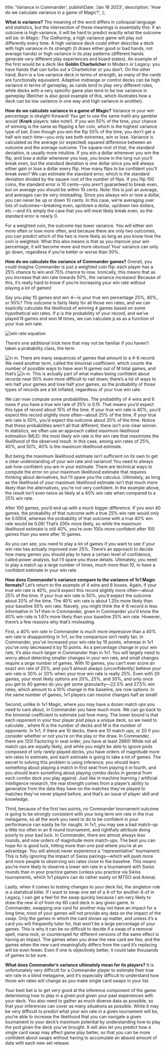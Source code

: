 
  title: 'Variance in Commander',
  publishDate: 'Jan 18 2023',
  description: 'How do we calculate variance in a game of Magic?',
};

**What is variance?** The meaning of the word differs in colloquial language and
statistics, but the intersection of these meanings is essentially this: if an
outcome is high variance, it will be hard to predict exactly what the outcome
will be. In _Magic: The Gathering_, a high variance game will play out
differently every time. A high variance deck could either describe a deck with
high variance in its strength (it draws either good or bad hands, not average
hands) or high variance in its play patterns (different hands generate very
different play experiences and board states). An example of the first would be a
deck like **Goblin Charbelcher** in Modern or Legacy: you have hands that can
turbo out a Charbelcher or you don’t. On the other hand, Burn is a low variance
deck in terms of strength, as many of the cards are functionally equivalent.
Adaptive midrange or control decks can be high variance in terms of gameplay, as
cards tend to play very different roles, while decks with a very specific game
plan tend to be low variance in gameplay (Belcher is also good example of this,
which illustrates how a deck can be low variance in one way and high variance in
another).

**How do we calculate variance in a game of Magic?** Variance in your win
percentage is straight-forward! You get to use the same math any gambler would
(**Krark** players: take note!). If you win 50% of the time, your chance of
winning is the same as flipping a fair coin, which is the highest variance type
of bet. Even though you win the flip 50% of the time, you don’t get a half win
each time—you only see both extremes, win or lose. Variance is calculated as the
average (or expected) squared difference between an outcome and the average
outcome. The square root of that, the standard deviation, is usually more
intuitive. If you win a dollar whenever you win the flip, and lose a dollar
whenever you lose, you know in the long run you’ll break even, but the standard
deviation is one dollar since you will always either gain or lose a dollar every
flip. How many flips to be confident you’ll break even? We can estimate the
standard error, which is the standard deviation divided by the square root of
the number of flips. If you flip 100 coins, the standard error is 10 cents—you
aren’t guaranteed to break even, but on average you should be within 10 cents.
Note: this is just an average, and averages can be very misleading. Since you
always win or lose a dollar, you can never be up or down 10 cents. In this case,
we’re averaging over lots of outcomes—breaking even, up/down a dollar, up/down
two dollars, etc.—and it’s simply the case that you will most likely break even,
so the standard error is nearly 0.

For a weighted coin, the outcome has lower variance. You will either win more
often or lose more often, and because there are only two outcomes, you can
predict which of the two is more likely as long as you know how the coin is
weighted. What this also means is that as you improve your win percentage, it
will become more and more obvious! Your variance can only go down, regardless if
you’re better or worse than 50%.

**How do we calculate the variance of Commander games?** Overall, you could
imagine Commander is just a weighted coin flip: each player has a 25% chance to
win and 75% chance to lose. Ironically, this means that as you increase that win
rate towards 50%, the variance increases! Because of this, it’s really hard to
know if you’re increasing your win rate without playing a lot of games!

Say you play 10 games and win 4—is your true win percentage 25%, 40%, or 50%?
This outcome is fairly likely for all those win rates, and we can explicitly
calculate the likelihood of winning 4 games based on some hypothetical win
rates. If p is the probability of your record, and we’ve played N games and won
M times, we can calculate p as as a function of your true win rate:

![win rate equation](/article_variance_equation.png)

There’s one additional trick here that may not be familiar if you haven’t taken
a probability class, the term

<img src="/article_variance_nm.png" alt="n m" className="m-0 inline" />. There
are many sequences of games that amount to a 4-6 record. We need another term,
called the binomial coefficient, which counts the number of possible ways to
have won N games out of M total games, and that’s <img
  src="/article_variance_nm.png"
  alt="n m"
  className="m-0 inline"
/>. This is actually part of what makes being confident about records near 50% even
more difficult to nail down; there’s a lot of ways to win half your games and lose
half your games, so the probability of those types of records are a bit inflated,
regardless of your true win rate.

We can now compute some probabilities. The probability of 4 wins and 6 loses if
you have a true win rate of 25% is 0.15. That means you’d expect this type of
record about 15% of the time. If your true win rate is 40%, you’d expect this
record slightly more often—about 25% of the time. If your true win rate is 50%,
you’d expect the outcome about 20% of the time. Notice that these probabilities
aren’t all that different; there isn’t one clear winner. In statistics, we often
use an approach called maximum likelihood estimation (MLE): the most likely win
rate is the win rate that maximizes the likelihood of the observed result. In
this case, among win rates of 25%, 40%, and 50%, 40% is the maximum likelihood
estimate.

But being the maximum likelihood estimate isn’t sufficient on its own to get a
clear understanding of your win rate and variance! You need to always ask how
confident you are in your estimate. There are technical ways to compute the
error on your maximum likelihood estimate that requires thinking about
derivatives, but I’ll spare you the calculus. Ultimately, as long as the
likelihood of your maximum likelihood estimate isn’t that much more likely than
the alternatives, you’re not very confident. In the example above, the result
isn’t even twice as likely at a 40% win rate when compared to a 25% win rate.

After 100 games, you’d end up with a much bigger difference. If you won 40
games, the probability of that outcome with a true 25% win rate would only be
0.0004, whereas the probability of that outcome with a true 40% win rate would
be 0.08! That’s 200x more likely, so while the maximum likelihood estimate is
still 40%, you’re over 100x more confident after 100 games than you were after
10 games.

As you can see, you need to play a lot of games if you want to see if your win
rate has actually improved over 25%. There’s an approach to decide how many
games you should play to have a certain level of confidence, called power
analysis, but I’ll spare you those details. Ultimately, you need to play a match
up a large number of times, much more than 10, to have a confident estimate in
your win rate.

**How does Commander’s variance compare to the variance of 1v1 Magic formats?**
Let’s return to the example of 4 wins and 6 losses. Again, if your true win rate
is 40%, you’d expect this record slightly more often—about 25% of the time. If
your true win rate is 50%, you’d expect the outcome about 20% of the time. The
40% win rate is about 1.25x more likely than your baseline 50% win rate.
Naively, you might think the 4-6 record is less informative in 1v1 then in
Commander, given in Commander you’d know the 40% win rate is 1.67x more likely
than your baseline 25% win rate. However, there’s a few reasons why that’s
misleading.

First, a 40% win rate in Commander is much more impressive than a 40% win rate
is disappointing in 1v1, so the comparison isn’t really fair. In Commander,
you’ve increased your win rate by 15 points, whereas in 1v1 you’ve only
decreased it by 10 points. As a percentage change in your win rate, it’s also
much larger in Commander than in 1v1. You will largely need to worry about
detecting smaller changes in your win rate, and small changes require a large
number of games. With 10 games, you can’t ever score an exact win rate of 25%,
and you’ll almost always (unconfidently) believe your win rate is 30% or 20%
when your true win rate is really 25%. Even with 20 games, your most likely
options are 20%, 25%, and 30%, and only once you get to 40 games do you get some
granularity—22.5% and 27.5% win rates, which amount to a 10% change in the
baseline, are now options. In the same number of games, 1v1 players can resolve
changes half as small!

Second, unlike in 1v1 Magic, where you may have a dozen match ups you need to
care about, in Commander you have much more. We can go back to the binomial
coefficient to estimate just how many. The lower bound is that each opponent in
your four player pod plays a unique deck, so we need to calculate , where N is
the number of decks and M is the number of opponents. In 1v1, if there are 10
decks, there are 10 match ups, or 20 if you consider whether or not you’re on
the play or the draw. In Commander, there are 120! Factoring in seat order, you
have at least 2880! While not all match ups are equally likely, and while you
might be able to ignore pods composed of only rarely-played decks, you have
orders of magnitude more win rates to estimate, and each estimate is going to
take a lot of games. The secret to solving this problem is using inference; you
should learn something about playing a match in first seat from playing it in
fourth, and you should learn something about playing combo decks in general from
each combo deck you play against. Just like in machine learning / artificial
intelligence research, the real strength comes from a player’s ability to
generalize from the data they have on the matches they’ve played to matches
they’ve never played before, and that’s an issue of player skill and knowledge.

Third, because of the first two points, no Commander tournament outcome is going
to be strongly consistent with your long term win rate in the true metagame, so
all the work you need to do to be confident in your performance can easily be
for naught. In 1v1, you may see a bad match-up a little too often in an 8 round
tournament, and rightfully attribute doing poorly to your bad luck. In
Commander, there are almost always less rounds, and now orders of magnitude more
match-ups. The best you can hope for is good luck, hitting more than one pod
where you’re at an advantage. You will almost never experience a
“representative” tournament. This is fully ignoring the impact of Swiss
pairings—which will push more and more people to observing win rates close to
the baseline. This means you’re more likely to observe a lower win rate in a
tournament with Swiss rounds than in your practice games (unless you practice
via Swiss tournaments, which 1v1 players can do rather easily on MTGO and
Arena).

Lastly, when it comes to testing changes to your deck list, the singleton rule
is a statistical killer. If I want to swap one set of a 4-of for another 4-of in
Legacy, I can get a feel for the swap quickly because I am very likely to draw
the new 4-of from my 60 card deck in any given game. In Commander, swapping one
card for another may not have an impact for a long time; most of your games will
not provide any data on the impact of the swap. Only the games in which the card
shows up matter, and unless it’s a card you will frequently tutor for, that
won’t be a large percentage of your games. This is why it can be so difficult to
decide if a swap of a removal spell, mana rock, or counterspell for different
versions of the same effect is having an impact. The games when you draw the new
card are few, and the games when the new card meaningfully differs from the card
it’s replacing will be even fewer. Even if one is objectively better, it could
take thousands of games to be sure.

**What does Commander’s variance ultimately mean for its players?** It is
unfortunately very difficult for a Commander player to estimate their true win
rate in a blind metagame, and it’s especially difficult to understand how those
win rates will change as you make single card swaps in your list.

Your best bet is to get very good at the inference component of the game:
determining how to play in a given pod given your past experiences with your
deck. You also need to gather as much diverse data as possible, so that your
inferences can cover as many situations as possible. While it may be very
difficult to predict what your win rate in a given tournament will be, you’re
able to increase the likelihood that you can navigate a given tournament to your
deck’s maximum potential by understanding how to play the pod given the deck
you’ve brought. It will also let you predict how a single card swap may affect
game play better, so that you can be more confident about swaps without having
to accumulate an absurd amount of data with each new set release.



